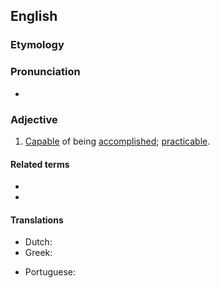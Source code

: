 ==English==

===Etymology===
{{suffix|accomplish|able|lang=en}}

===Pronunciation===
* {{a|US}} {{IPA|/ə.ˈkɒm.plɪʃ.ə.bəl/|lang=en}}

===Adjective===
{{en-adj}}

# [[capable|Capable]] of being [[accomplished]]; [[practicable]].

====Related terms====
* {{l|en|accomplish}}
* {{l|en|accomplished}}

====Translations====
{{trans-top|capable of being accomplished}}
* Dutch: {{t+|nl|haalbaar}}
* Greek: {{t+|el|εφικτός}}
{{trans-mid}}
* Portuguese: {{t+|pt|realizável}}
{{trans-bottom}}